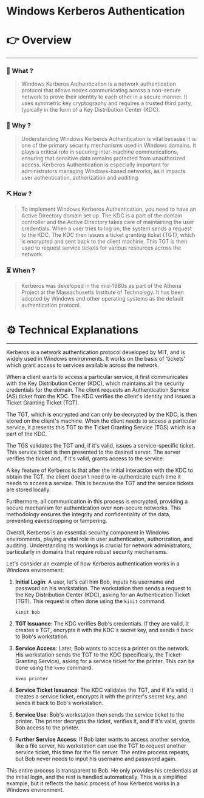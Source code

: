 # Windows Kerberos Authentication


# 👉 Overview

---

### 👀 What ?

> Windows Kerberos Authentication is a network authentication protocol that allows nodes communicating across a non-secure network to prove their identity to each other in a secure manner. It uses symmetric key cryptography and requires a trusted third party, typically in the form of a Key Distribution Center (KDC).
> 

### 🧐 Why ?

> Understanding Windows Kerberos Authentication is vital because it is one of the primary security mechanisms used in Windows domains. It plays a critical role in securing inter-machine communications, ensuring that sensitive data remains protected from unauthorized access. Kerberos Authentication is especially important for administrators managing Windows-based networks, as it impacts user authentication, authorization and auditing.
> 

### ⛏️ How ?

> To implement Windows Kerberos Authentication, you need to have an Active Directory domain set up. The KDC is a part of the domain controller and the Active Directory takes care of maintaining the user credentials. When a user tries to log on, the system sends a request to the KDC. The KDC then issues a ticket granting ticket (TGT), which is encrypted and sent back to the client machine. This TGT is then used to request service tickets for various resources across the network.
> 

### ⏳ When ?

> Kerberos was developed in the mid-1980s as part of the Athena Project at the Massachusetts Institute of Technology. It has been adopted by Windows and other operating systems as the default authentication protocol.
> 

# ⚙️ Technical Explanations

---

Kerberos is a network authentication protocol developed by MIT, and is widely used in Windows environments. It works on the basis of 'tickets' which grant access to services available across the network.

When a client wants to access a particular service, it first communicates with the Key Distribution Center (KDC), which maintains all the security credentials for the domain. The client requests an Authentication Service (AS) ticket from the KDC. The KDC verifies the client's identity and issues a Ticket Granting Ticket (TGT).

The TGT, which is encrypted and can only be decrypted by the KDC, is then stored on the client's machine. When the client needs to access a particular service, it presents this TGT to the Ticket Granting Service (TGS) which is a part of the KDC.

The TGS validates the TGT and, if it's valid, issues a service-specific ticket. This service ticket is then presented to the desired server. The server verifies the ticket and, if it's valid, grants access to the service.

A key feature of Kerberos is that after the initial interaction with the KDC to obtain the TGT, the client doesn't need to re-authenticate each time it needs to access a service. This is because the TGT and the service tickets are stored locally.

Furthermore, all communication in this process is encrypted, providing a secure mechanism for authentication over non-secure networks. This methodology ensures the integrity and confidentiality of the data, preventing eavesdropping or tampering.

Overall, Kerberos is an essential security component in Windows environments, playing a vital role in user authentication, authorization, and auditing. Understanding its workings is crucial for network administrators, particularly in domains that require robust security mechanisms.

Let's consider an example of how Kerberos authentication works in a Windows environment:

1. **Initial Login**: A user, let's call him Bob, inputs his username and password on his workstation. The workstation then sends a request to the Key Distribution Center (KDC), asking for an Authentication Ticket (TGT). This request is often done using the `kinit` command.
    
    ```
    kinit bob
    
    ```
    
2. **TGT Issuance**: The KDC verifies Bob's credentials. If they are valid, it creates a TGT, encrypts it with the KDC's secret key, and sends it back to Bob's workstation.
3. **Service Access**: Later, Bob wants to access a printer on the network. His workstation sends the TGT to the KDC (specifically, the Ticket-Granting Service), asking for a service ticket for the printer. This can be done using the `kvno` command.
    
    ```
    kvno printer
    
    ```
    
4. **Service Ticket Issuance**: The KDC validates the TGT, and if it's valid, it creates a service ticket, encrypts it with the printer's secret key, and sends it back to Bob's workstation.
5. **Service Use**: Bob's workstation then sends the service ticket to the printer. The printer decrypts the ticket, verifies it, and if it's valid, grants Bob access to the printer.
6. **Further Service Access**: If Bob later wants to access another service, like a file server, his workstation can use the TGT to request another service ticket, this time for the file server. The entire process repeats, but Bob never needs to input his username and password again.

This entire process is transparent to Bob. He only provides his credentials at the initial login, and the rest is handled automatically. This is a simplified example, but it reflects the basic process of how Kerberos works in a Windows environment.
